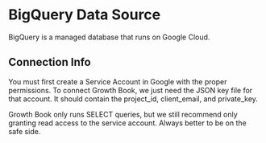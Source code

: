 # BigQuery Data Source

BigQuery is a managed database that runs on Google Cloud.

## Connection Info

You must first create a Service Account in Google with the proper permissions. To connect Growth Book, we just need the JSON key file for that account.
It should contain the project_id, client_email, and private_key.

Growth Book only runs SELECT queries, but we still recommend only granting read access to the service account.  Always better to be on the safe side.